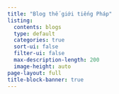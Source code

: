 ```yaml
---
title: "Blog thế giới tiếng Pháp"
listing:
  contents: blogs
  type: default
  categories: true
  sort-ui: false
  filter-ui: false
  max-description-length: 200
  image-height: auto
page-layout: full
title-block-banner: true
---
```

